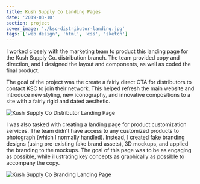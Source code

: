 ```yaml
---
title: Kush Supply Co Landing Pages
date: '2019-03-10'
section: project
cover_image: './ksc-distributor-landing.jpg'
tags: ['web design', 'html', 'css', 'sketch']
---
```


I worked closely with the marketing team to product this landing page for the Kush Supply Co. distribution branch. The team provided copy and direction, and I designed the layout and components, as well as coded the final product.

The goal of the project was the create a fairly direct CTA for distributors to contact KSC to join their network. This helped refresh the main website and introduce new styling, new iconography, and innovative compositions to a site with a fairly rigid and dated aesthetic.

![Kush Supply Co Distributor Landing Page](./ksc-distributor-landing.jpg)

I was also tasked with creating a landing page for product customization services. The team didn't have access to any customized products to photograph (which I normally handled). Instead, I created fake branding designs (using pre-existing fake brand assets), 3D mockups, and applied the branding to the mockups. The goal of this page was to be as engaging as possible, while illustrating key concepts as graphically as possible to accompany the copy.

![Kush Supply Co Branding Landing Page](./ksc-branding-landing.jpg)
